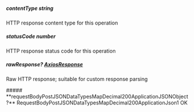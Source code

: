 
##### **contentType** string
HTTP response content type for this operation

##### **statusCode** number
HTTP response status code for this operation

##### **rawResponse?** [AxiosResponse](https://axios-http.com/docs/res_schema)
Raw HTTP response; suitable for custom response parsing

<Collapsible>
    ##### **requestBodyPostJSONDataTypesMapDecimal200ApplicationJSONObject?** RequestBodyPostJSONDataTypesMapDecimal200ApplicationJson1
    OK
    <Collapsible.Break/>
    <RequestBodyPostJSONDataTypesMapDecimal200ApplicationJson1/>
</Collapsible>

